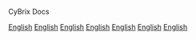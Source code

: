 CyBrix Docs

[English](/en/index.mdx)
[English](/en/index.mdx)
[English](/en/index.mdx)
[English](/en/index.mdx)
[English](/en/index.mdx)
[English](/en/index.mdx)
[English](/en/index.mdx)
